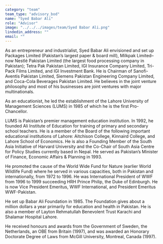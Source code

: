 ```yaml
---
category: "team"
team_type: "advisory_bod"
name: "Syed Babar Ali"
role: "Advisor"
image: "../../../images/team/Syed Babar Ali.png"
lindedin_address: ""
email: ""
---
```


As an entrepreneur and industrialist, Syed Babar Ali envisioned and set up Packages Limited (Pakistan’s largest paper & board mill), Milkpak Limited–now Nestlé Pakistan Limited (the largest food processing company in Pakistan); Tetra Pak Pakistan Limited, IGI Insurance Company Limited, Tri-Pack Films Limited, and IGI Investment Bank. He is Chairman of Sanofi-Aventis Pakistan Limited, Siemens Pakistan Engineering Company Limited, and Coca-Cola Beverages Pakistan Limited. He believes in the joint venture philosophy and most of his businesses are joint ventures with major multinationals.

As an educationist, he led the establishment of the Lahore University of Management Sciences (LUMS) in 1985 of which he is the first Pro-Chancellor.

LUMS is Pakistan’s premier management education institution. In 1992, he founded Ali Institute of Education for training of primary and secondary school teachers. He is a member of the Board of the following important educational institutions of Lahore: Aitchison College, Kinnaird College, and Lahore School of Economics. He is also a Founding Member of the South Asia Initiative of Harvard University and the Co-Chair of South Asia Centre for Policy Studies currently based in Nepal. He served as Pakistan’s Minister of Finance, Economic Affairs & Planning in 1993.

He promoted the cause of the World Wide Fund for Nature (earlier World Wildlife Fund) where he served in various capacities, both in Pakistan and internationally, from 1972 to 1996. He was International President of WWF from 1996 to 1999 succeeding HRH Prince Philip, the Duke of Edinburgh. He is now Vice President Emeritus, WWF International, and President Emeritus WWF-Pakistan.

He set up Babar Ali Foundation in 1985. The Foundation gives about a million dollars a year primarily for education and health in Pakistan. He is also a member of Layton Rehmatullah Benevolent Trust Karachi and Shalamar Hospital Lahore.

He received honours and awards from the Government of Sweden, the Netherlands, an OBE from Britain (1997), and was awarded an Honorary Doctorate Degree of Laws from McGill University, Montreal, Canada (1997).
